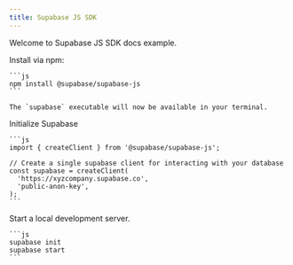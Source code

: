 ```yaml
---
title: Supabase JS SDK
---
```


Welcome to Supabase JS SDK docs example.

<Steps>
  <Step title="Install via NPM">
    Install via npm:

    ```js
    npm install @supabase/supabase-js
    ```

    The `supabase` executable will now be available in your terminal.
  </Step>
  <Step title="Initialize">
    Initialize Supabase

    ```js
    import { createClient } from '@supabase/supabase-js';

    // Create a single supabase client for interacting with your database
    const supabase = createClient(
      'https://xyzcompany.supabase.co',
      'public-anon-key',
    );
    ```
  </Step>
  <Step>
    Start a local development server.

    ```js
    supabase init
    supabase start
    ```
  </Step>
</Steps>






